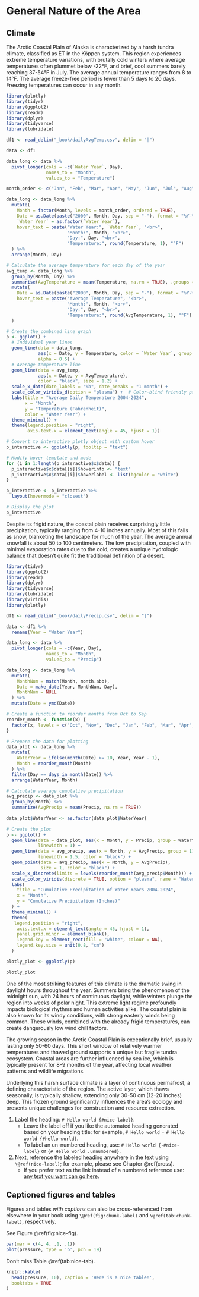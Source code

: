 # General Nature of the Area

## Climate

The Arctic Coastal Plain of Alaska is characterized by a harsh tundra climate, classified as ET in the Köppen system. This region experiences extreme temperature variations, with brutally cold winters where average temperatures often plummet below -22°F, and brief, cool summers barely reaching 37-54°F in July. The average annual temperature ranges from 8 to 14°F. The average freeze-free period is fewer than 5 days to 20 days. Freezing temperatures can occur in any month.

```r

library(plotly)
library(tidyr)
library(ggplot2)
library(readr)
library(dplyr)
library(tidyverse)
library(lubridate)

df1 <- read_delim("_book/dailyAvgTemp.csv", delim = "|")

data <- df1

data_long <- data %>%
  pivot_longer(cols = -c(`Water Year`, Day),
               names_to = "Month",
               values_to = "Temperature")

month_order <- c("Jan", "Feb", "Mar", "Apr", "May", "Jun", "Jul", "Aug", "Sep", "Oct", "Nov", "Dec")

data_long <- data_long %>%
  mutate(
    Month = factor(Month, levels = month_order, ordered = TRUE),
    Date = as.Date(paste("2000", Month, Day, sep = "-"), format = "%Y-%b-%d"),
    `Water Year` = as.factor(`Water Year`),
    hover_text = paste("Water Year:", `Water Year`, "<br>",
                       "Month:", Month, "<br>",
                       "Day:", Day, "<br>",
                       "Temperature:", round(Temperature, 1), "°F")
  ) %>%
  arrange(Month, Day)

# Calculate the average temperature for each day of the year
avg_temp <- data_long %>%
  group_by(Month, Day) %>%
  summarise(AvgTemperature = mean(Temperature, na.rm = TRUE), .groups = 'drop') %>%
  mutate(
    Date = as.Date(paste("2000", Month, Day, sep = "-"), format = "%Y-%b-%d"),
    hover_text = paste("Average Temperature", "<br>",
                       "Month:", Month, "<br>",
                       "Day:", Day, "<br>",
                       "Temperature:", round(AvgTemperature, 1), "°F")
  )

# Create the combined line graph
p <- ggplot() +
  # Individual year lines
  geom_line(data = data_long, 
            aes(x = Date, y = Temperature, color = `Water Year`, group = `Water Year`, text = hover_text), 
            alpha = 0.5) +
  # Average temperature line
  geom_line(data = avg_temp, 
            aes(x = Date, y = AvgTemperature),
            color = "black", size = 1.2) +
  scale_x_date(date_labels = "%b", date_breaks = "1 month") +
  scale_color_viridis_d(option = "plasma") +  # Color-blind friendly palette
  labs(title = "Average Daily Temperature 2004-2024",
       x = "Month",
       y = "Temperature (Fahrenheit)",
       color = "Water Year") +
  theme_minimal() +
  theme(legend.position = "right",
        axis.text.x = element_text(angle = 45, hjust = 1))

# Convert to interactive plotly object with custom hover
p_interactive <- ggplotly(p, tooltip = "text")

# Modify hover template and mode
for (i in 1:length(p_interactive$x$data)) {
  p_interactive$x$data[[i]]$hoverinfo <- "text"
  p_interactive$x$data[[i]]$hoverlabel <- list(bgcolor = "white")
}

p_interactive <- p_interactive %>% 
  layout(hovermode = "closest")

# Display the plot
p_interactive

```

Despite its frigid nature, the coastal plain receives surprisingly little precipitation, typically ranging from 4-10 inches annually. Most of this falls as snow, blanketing the landscape for much of the year. The average annual snowfall is about 50 to 100 centimeters. The low precipitation, coupled with minimal evaporation rates due to the cold, creates a unique hydrologic balance that doesn't quite fit the traditional definition of a desert.

```r

library(tidyr)
library(ggplot2)
library(readr)
library(dplyr)
library(tidyverse)
library(lubridate)
library(viridis)
library(plotly)

df1 <- read_delim("_book/dailyPrecip.csv", delim = "|")

data <- df1 %>%
  rename(Year = "Water Year")

data_long <- data %>%
  pivot_longer(cols = -c(Year, Day),
               names_to = "Month",
               values_to = "Precip")

data_long <- data_long %>%
  mutate(
    MonthNum = match(Month, month.abb),
    Date = make_date(Year, MonthNum, Day),
    MonthNum = NULL
  ) %>%
  mutate(Date = ymd(Date))

# Create a function to reorder months from Oct to Sep
reorder_month <- function(x) {
  factor(x, levels = c("Oct", "Nov", "Dec", "Jan", "Feb", "Mar", "Apr", "May", "Jun", "Jul", "Aug", "Sep"))
}

# Prepare the data for plotting
data_plot <- data_long %>%
  mutate(
    WaterYear = ifelse(month(Date) >= 10, Year, Year - 1),
    Month = reorder_month(Month)
  ) %>%
  filter(Day == days_in_month(Date)) %>%
  arrange(WaterYear, Month)

# Calculate average cumulative precipitation
avg_precip <- data_plot %>%
  group_by(Month) %>%
  summarize(AvgPrecip = mean(Precip, na.rm = TRUE))
  
data_plot$WaterYear <- as.factor(data_plot$WaterYear)

# Create the plot
p <- ggplot() +
  geom_line(data = data_plot, aes(x = Month, y = Precip, group = WaterYear, color = WaterYear), 
            linewidth = 1) +
  geom_line(data = avg_precip, aes(x = Month, y = AvgPrecip, group = 1), 
            linewidth = 1.5, color = "black") +
  geom_point(data = avg_precip, aes(x = Month, y = AvgPrecip), 
             size = 1, color = "black") +
  scale_x_discrete(limits = levels(reorder_month(avg_precip$Month))) +
  scale_color_viridis(discrete = TRUE, option = "plasma", name = "Water Year") +
  labs(
    title = "Cumulative Precipitation of Water Years 2004-2024",
    x = "Month",
    y = "Cumulative Precipitation (Inches)"
  ) +
  theme_minimal() +
  theme(
   legend.position = "right",
    axis.text.x = element_text(angle = 45, hjust = 1),
    panel.grid.minor = element_blank(),
    legend.key = element_rect(fill = "white", colour = NA),
    legend.key.size = unit(0.8, "cm")
  )

plotly_plot <- ggplotly(p)

plotly_plot

```


One of the most striking features of this climate is the dramatic swing in daylight hours throughout the year. Summers bring the phenomenon of the midnight sun, with 24 hours of continuous daylight, while winters plunge the region into weeks of polar night. This extreme light regime profoundly impacts biological rhythms and human activities alike. The coastal plain is also known for its windy conditions, with strong easterly winds being common. These winds, combined with the already frigid temperatures, can create dangerously low wind chill factors.

The growing season in the Arctic Coastal Plain is exceptionally brief, usually lasting only 50-60 days. This short window of relatively warmer temperatures and thawed ground supports a unique but fragile tundra ecosystem. Coastal areas are further influenced by sea ice, which is typically present for 8-9 months of the year, affecting local weather patterns and wildlife migrations.

Underlying this harsh surface climate is a layer of continuous permafrost, a defining characteristic of the region. The active layer, which thaws seasonally, is typically shallow, extending only 30-50 cm (12-20 inches) deep. This frozen ground significantly influences the area's ecology and presents unique challenges for construction and resource extraction.

1. Label the heading: `# Hello world {#nice-label}`. 
    - Leave the label off if you like the automated heading generated based on your heading title: for example, `# Hello world` = `# Hello world {#hello-world}`.
    - To label an un-numbered heading, use: `# Hello world {-#nice-label}` or `{# Hello world .unnumbered}`.

1. Next, reference the labeled heading anywhere in the text using `\@ref(nice-label)`; for example, please see Chapter \@ref(cross). 
    - If you prefer text as the link instead of a numbered reference use: [any text you want can go here](#cross).

## Captioned figures and tables

Figures and tables *with captions* can also be cross-referenced from elsewhere in your book using `\@ref(fig:chunk-label)` and `\@ref(tab:chunk-label)`, respectively.

See Figure \@ref(fig:nice-fig).

```r
par(mar = c(4, 4, .1, .1))
plot(pressure, type = 'b', pch = 19)
```

Don't miss Table \@ref(tab:nice-tab).

```r
knitr::kable(
  head(pressure, 10), caption = 'Here is a nice table!',
  booktabs = TRUE
)
```
